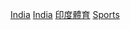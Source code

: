 [[Category:各年份各國體育|India]]
[[Category:各年份亞洲體育|India]]
[[Category:印度體育|]]
[[Category:依年份劃分的印度|Sports]]